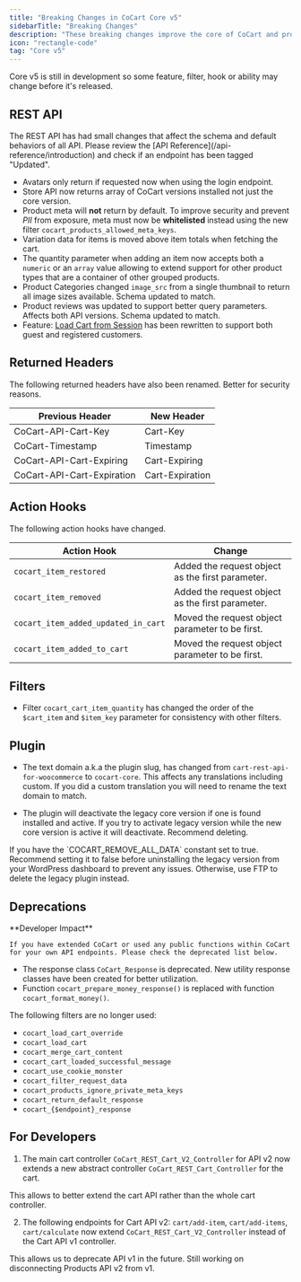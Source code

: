 ```yaml
---
title: "Breaking Changes in CoCart Core v5"
sidebarTitle: "Breaking Changes"
description: "These breaking changes improve the core of CoCart and provides better support for these specific features."
icon: "rectangle-code"
tag: "Core v5"
---
```


<Warning>
    Core v5 is still in development so some feature, filter, hook or ability may change before it's released.
</Warning>

## REST API

<Note>
    The REST API has had small changes that affect the schema and default behaviors of all API. Please review the [API Reference](/api-reference/introduction) and check if an endpoint has been tagged "Updated".
</Note>

* Avatars only return if requested now when using the login endpoint.
* Store API now returns array of CoCart versions installed not just the core version.
* Product meta will **not** return by default. To improve security and prevent _PII_ from exposure, meta must now be **whitelisted** instead using the new filter `cocart_products_allowed_meta_keys`.
* Variation data for items is moved above item totals when fetching the cart.
* The quantity parameter when adding an item now accepts both a `numeric` or an `array` value allowing to extend support for other product types that are a container of other grouped products.
* Product Categories changed `image_src` from a single thumbnail to return all image sizes available. Schema updated to match.
* Product reviews was updated to support better query parameters. Affects both API versions. Schema updated to match.
* Feature: [Load Cart from Session](/documentation/learn/load-cart) has been rewritten to support both guest and registered customers.

## Returned Headers

The following returned headers have also been renamed. Better for security reasons.

| Previous Header            | New Header           |
| -------------------------- | -------------------- |
| CoCart-API-Cart-Key        | Cart-Key             |
| CoCart-Timestamp           | Timestamp            |
| CoCart-API-Cart-Expiring   | Cart-Expiring        |
| CoCart-API-Cart-Expiration | Cart-Expiration      |

## Action Hooks

The following action hooks have changed.

| Action Hook                         | Change                                           |
| ----------------------------------- | ------------------------------------------------ |
| `cocart_item_restored`              | Added the request object as the first parameter. |
| `cocart_item_removed`               | Added the request object as the first parameter. |
| `cocart_item_added_updated_in_cart` | Moved the request object parameter to be first.  |
| `cocart_item_added_to_cart`         | Moved the request object parameter to be first.  |

## Filters

* Filter `cocart_cart_item_quantity` has changed the order of the `$cart_item` and `$item_key` parameter for consistency with other filters.

## Plugin

* The text domain a.k.a the plugin slug, has changed from `cart-rest-api-for-woocommerce` to `cocart-core`. This affects any translations including custom. If you did a custom translation you will need to rename the text domain to match.

* The plugin will deactivate the legacy core version if one is found installed and active. If you try to activate legacy version while the new core version is active it will deactivate. Recommend deleting.

<Tip>
    If you have the `COCART_REMOVE_ALL_DATA` constant set to true. Recommend setting it to false before uninstalling the legacy version from your WordPress dashboard to prevent any issues. Otherwise, use FTP to delete the legacy plugin instead.
</Tip>

## Deprecations

<Tip>
    **Developer Impact**

    If you have extended CoCart or used any public functions within CoCart for your own API endpoints. Please check the deprecated list below.
</Tip>

* The response class `CoCart_Response` is deprecated. New utility response classes have been created for better utilization.
* Function `cocart_prepare_money_response()` is replaced with function `cocart_format_money()`.

The following filters are no longer used:

* `cocart_load_cart_override`
* `cocart_load_cart`
* `cocart_merge_cart_content`
* `cocart_cart_loaded_successful_message`
* `cocart_use_cookie_monster`
* `cocart_filter_request_data`
* `cocart_products_ignore_private_meta_keys`
* `cocart_return_default_response`
* `cocart_{$endpoint}_response`

## For Developers

1. The main cart controller `CoCart_REST_Cart_V2_Controller` for API v2 now extends a new abstract controller `CoCart_REST_Cart_Controller` for the cart.

<Note>
    This allows to better extend the cart API rather than the whole cart controller.
</Note>

2. The following endpoints for Cart API v2: `cart/add-item`, `cart/add-items`, `cart/calculate` now extend `CoCart_REST_Cart_V2_Controller` instead of the Cart API v1 controller.

<Note>
    This allows us to deprecate API v1 in the future. Still working on disconnecting Products API v2 from v1.
</Note>
